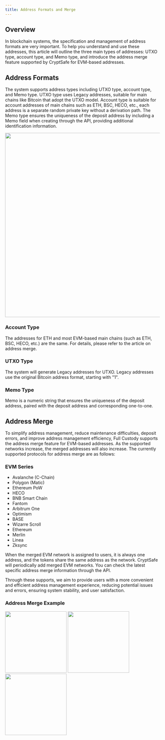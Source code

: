 ```yaml
---
title: Address Formats and Merge
---
```



## Overview

In blockchain systems, the specification and management of address formats are very important. To help you understand and use these addresses, this article will outline the three main types of addresses: UTXO type, account type, and Memo type, and introduce the address merge feature supported by CryptSafe for EVM-based addresses.

## Address Formats

The system supports address types including UTXO type, account type, and Memo type. UTXO type uses Legacy addresses, suitable for main chains like Bitcoin that adopt the UTXO model. Account type is suitable for account addresses of main chains such as ETH, BSC, HECO, etc., each address is a separate random private key without a derivation path. The Memo type ensures the uniqueness of the deposit address by including a Memo field when creating through the API, providing additional identification information.

<div className="w-full flex items-center justify-center">
    <img src="/images/help-center/addresstype.png" width="600"/>
</div>

### Account Type

The addresses for ETH and most EVM-based main chains (such as ETH, BSC, HECO, etc.) are the same. For details, please refer to the article on address merge.

### UTXO Type

The system will generate Legacy addresses for UTXO. Legacy addresses use the original Bitcoin address format, starting with "1".

### Memo Type

Memo is a numeric string that ensures the uniqueness of the deposit address, paired with the deposit address and corresponding one-to-one.

## Address Merge

To simplify address management, reduce maintenance difficulties, deposit errors, and improve address management efficiency, Full Custody supports the address merge feature for EVM-based addresses. As the supported networks increase, the merged addresses will also increase. The currently supported protocols for address merge are as follows:

### EVM Series

- Avalanche (C-Chain)
- Polygon (Matic)
- Ethereum PoW
- HECO
- BNB Smart Chain
- Fantom
- Arbitrum One
- Optimism
- BASE
- Wizarre Scroll
- Ethereum
- Merlin
- Linea
- Zksync

When the merged EVM network is assigned to users, it is always one address, and the tokens share the same address as the network. CryptSafe will periodically add merged EVM networks. You can check the latest specific address merge information through the API.

Through these supports, we aim to provide users with a more convenient and efficient address management experience, reducing potential issues and errors, ensuring system stability, and user satisfaction.

### Address Merge Example

 <div className="w-full flex items-center justify-center">
    <CardGroup cols={3}>
        <img src="/images/help-center/addresssample1.png" width="200"/>
        <img src="/images/help-center/addresssample2.png" width="200"/>
        <img src="/images/help-center/addresssample3.png" width="200"/>
    </CardGroup>
</div>